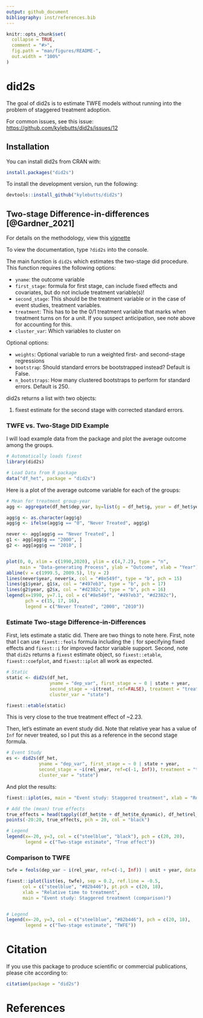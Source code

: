 ```yaml
---
output: github_document
bibliography: inst/references.bib
---
```


<!-- README.md is generated from README.Rmd. Please edit that file -->

```r
knitr::opts_chunk$set(
  collapse = TRUE,
  comment = "#>",
  fig.path = "man/figures/README-",
  out.width = "100%"
)
```

# did2s

<!-- badges: start -->
<!-- badges: end -->

The goal of did2s is to estimate TWFE models without running into the problem of staggered treatment adoption. 

For common issues, see this issue: [https://github.com/kylebutts/did2s/issues/12](https://github.com/kylebutts/did2s/issues/12)

## Installation

You can install did2s from CRAN with:

``` r
install.packages("did2s")
```

To install the development version, run the following:

```r
devtools::install_github("kylebutts/did2s")
```

## Two-stage Difference-in-differences [@Gardner_2021]

For details on the methodology, view this [vignette](http://kylebutts.com/did2s/articles/Two-Stage-Difference-in-Differences.html)

To view the documentation, type `?did2s` into the console.


The main function is `did2s` which estimates the two-stage did procedure. This function requires the following options:

- `yname`: the outcome variable
- `first_stage`: formula for first stage, can include fixed effects and covariates, but do not include treatment variable(s)!
- `second_stage`: This should be the treatment variable or in the case of event studies, treatment variables.
- `treatment`: This has to be the 0/1 treatment variable that marks when treatment turns on for a unit. If you suspect anticipation, see note above for accounting for this.
- `cluster_var`: Which variables to cluster on

Optional options:

- `weights`: Optional variable to run a weighted first- and second-stage regressions
- `bootstrap`: Should standard errors be bootstrapped instead? Default is False.
- `n_bootstraps`: How many clustered bootstraps to perform for standard errors. Default is 250.

did2s returns a list with two objects:

1. fixest estimate for the second stage with corrected standard errors.

### TWFE vs. Two-Stage DID Example

I will load example data from the package and plot the average outcome among the groups.

```r

# Automatically loads fixest
library(did2s)

# Load Data from R package
data("df_het", package = "did2s")
```

Here is a plot of the average outcome variable for each of the groups:

```r

# Mean for treatment group-year
agg <- aggregate(df_het$dep_var, by=list(g = df_het$g, year = df_het$year), FUN = mean)

agg$g <- as.character(agg$g)
agg$g <- ifelse(agg$g == "0", "Never Treated", agg$g)

never <- agg[agg$g == "Never Treated", ]
g1 <- agg[agg$g == "2000", ]
g2 <- agg[agg$g == "2010", ]


plot(0, 0, xlim = c(1990,2020), ylim = c(4,7.2), type = "n",
     main = "Data-generating Process", ylab = "Outcome", xlab = "Year")
abline(v = c(1999.5, 2009.5), lty = 2)
lines(never$year, never$x, col = "#8e549f", type = "b", pch = 15)
lines(g1$year, g1$x, col = "#497eb3", type = "b", pch = 17)
lines(g2$year, g2$x, col = "#d2382c", type = "b", pch = 16)
legend(x=1990, y=7.1, col = c("#8e549f", "#497eb3", "#d2382c"), 
       pch = c(15, 17, 16),
       legend = c("Never Treated", "2000", "2010"))


```


### Estimate Two-stage Difference-in-Differences 

First, lets estimate a static did. There are two things to note here. First, note that I can use `fixest::feols` formula including the `|` for specifying fixed effects and `fixest::i` for improved factor variable support. Second, note that `did2s` returns a `fixest` estimate object, so `fixest::etable`, `fixest::coefplot`, and `fixest::iplot` all work as expected.

```r

# Static
static <- did2s(df_het, 
				yname = "dep_var", first_stage = ~ 0 | state + year, 
				second_stage = ~i(treat, ref=FALSE), treatment = "treat", 
				cluster_var = "state")

fixest::etable(static)

```

This is very close to the true treatment effect of ~2.23.

Then, let's estimate an event study did. Note that relative year has a value of `Inf` for never treated, so I put this as a reference in the second stage formula.

```r

# Event Study
es <- did2s(df_het,
			yname = "dep_var", first_stage = ~ 0 | state + year, 
			second_stage = ~i(rel_year, ref=c(-1, Inf)), treatment = "treat", 
			cluster_var = "state")

```

And plot the results:

```r

fixest::iplot(es, main = "Event study: Staggered treatment", xlab = "Relative time to treatment", col = "steelblue", ref.line = -0.5)

# Add the (mean) true effects
true_effects = head(tapply((df_het$te + df_het$te_dynamic), df_het$rel_year, mean), -1)
points(-20:20, true_effects, pch = 20, col = "black")

# Legend
legend(x=-20, y=3, col = c("steelblue", "black"), pch = c(20, 20), 
       legend = c("Two-stage estimate", "True effect"))

```


### Comparison to TWFE

```r

twfe = feols(dep_var ~ i(rel_year, ref=c(-1, Inf)) | unit + year, data = df_het) 

fixest::iplot(list(es, twfe), sep = 0.2, ref.line = -0.5,
      col = c("steelblue", "#82b446"), pt.pch = c(20, 18), 
      xlab = "Relative time to treatment", 
      main = "Event study: Staggered treatment (comparison)")


# Legend
legend(x=-20, y=3, col = c("steelblue", "#82b446"), pch = c(20, 18), 
       legend = c("Two-stage estimate", "TWFE"))

```

# Citation

If you use this package to produce scientific or commercial publications, please cite according to:

```r
citation(package = "did2s")
```



# References



